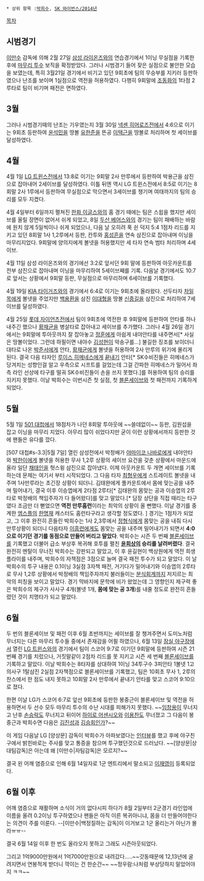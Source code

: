  * 상위 항목 :[[박희수]], [[SK 와이번스/2014년]]

[[목차]]
== 시범경기 ==
[[이만수]] 감독에 의해 2월 27일 [[삼성 라이온즈]]와의 연습경기에서 1이닝 무실점을 기록한 후에 [[마무리 투수]] 보직을 확정받았다. 그러나 시범경기 들어 잦은 실점으로 불안한 모습을 보였는데, 특히 3월21일 경기에서 비기고 있던 9회초에 팀의 무승부를 지키러 등판하였으나 난조를 보이며 1실점으로 역전을 허용하였다. 다행히 9회말에 [[조동화]]의 1타점 2루타로 팀이 비기며 패전은 면하였다. 

== 3월 ==
그러나 시범경기때의 난조는 기우였는지 3월 30일 [[넥센 히어로즈]]전에서 4:6으로 이기는 9회초 등판하여 [[윤석민(타자)|윤석민]]을 땅볼 [[유한준]]을 뜬공 [[이택근]]을 땅볼로 처리하며 첫 세이브를 달성하였다.

== 4월 ==
4월 1일 [[LG 트윈스]]전에서 13:8로 이기는 9회말 2사 만루에서 등판하여 박용근을 삼진으로 잡아내어 2세이브를 달성하였다. 이틀 뒤엔 역시 LG 트윈스전에서 8:5로 이기는 8회말 2사 1루에서 등판하여 무실점으로 막으면서 3세이브를 챙기며 여태까지의 팀의 승리를 모두 지켰다.

4월 4일부터 6일까지 펼쳐진 [[한화 이글스]]와의 홈 경기 때에는 팀은 스윕을 했지만 세이브를 올릴 장면이 없어서 쉬게 되었고, 8일 [[두산 베어스]]와의 경기는 팀이 패배하는 바람에 원치 않게 5일씩이나 쉬게 되었으나, 다음 날 오히려 푹 쉰 덕지 5:4 1점차 리드를 지키고 있던 8회말 1사 1,2루에서 등판, 칸투와 [[홍성흔]]을 연속 삼진으로 잡아내며 이닝을 마무리지었다. 9회말에 양의지에게 볼넷을 허용했지만 세 타자 연속 범타 처리하며 4세이브.

4월 11일 삼성 라이온즈와의 경기에선 3:2로 앞서던 9회 말에 등판하여 아웃카운트를 전부 삼진으로 잡아내며 이닝을 마무리하여 5세이브째를 기록. 다음날 경기에서도 10:7로 앞서는 상황에서 9회말 등판, 무실점으로 마무리하며 6세이브를 기록했다.

4월 19일 [[KIA 타이거즈]]와의 경기에서 6:4로 이기는 9회초에 올라왔다.
선두타자 [[차일목]]에게 볼넷을 주었지만 [[백용환]]을 삼진 [[이대형]]을 땅볼 [[신종길]]을 삼진으로 처리하여 7세이브를 달성하였다.

4월 25일 [[롯데 자이언츠]]전에서 팀이 9회초에 역전한 후 9회말에 등판하여 안타를 하나 내주긴 했으나 [[황재균]]을 병살타로 잡아내고 세이브를 추가했다. 그러나 4월 26일 경기에서는 9회말에 투아웃까지 잘 잡아놓고 [[정훈(야구선수)|정훈]]에게 아쉽게 내야안타를 내주면서[* 사실은 땅볼이었다. 그런데 하필이면 내야수 [[김성현(내야수)|김성현]]이 악송구를...] 불길한 징조를 보이더니 대타로 나온 [[박준서]]에게 안타, [[황재균]]에게 볼넷을 허용하여 2사 만루의 위기에 몰리게 된다. 결국 다음 타자인 [[루이스 히메네스]]에게 [[끝내기]] 안타[* SK수비진들은 히메네스가 당겨치는 성향인걸 알고 우측으로 시프트를 걸었는데 그걸 간파한 히메네스가 밀어서 좌측 라인 선상에 타구를 떨궈 SK수비진들이 손을 쓰지 못했다.]를 허용하여 팀의 승리를 지키지 못했다. 이날 박희수는 이번시즌 첫 실점, 첫 [[블론세이브]]와 첫 패전까지 기록하게 되었다.

== 5월 ==
5월 1일 [[501 대첩]]에서 18점차가 나던 8회말 투아웃에 ~~쓸데없이~~ 등판, 김원섭을 잡고 이닝을 마무리 지었다. 아무리 많이 쉬었다지만 굳이 이런 상황에서까지 등판한 것에 팬들은 유다를 깠다.

[507 대첩#s-3.3|5월 7일] 열린 삼성전에서 박정배가 [[야마이코 나바로]]에게 내야안타와 [[박한이]]에게 볼넷을 허용한 무사 1,2루 상황의 세이브 요건을 갖춘 상황에서 마운드에 올라 일단 [[채태인]]을 헛스윙 삼진으로 잡아냈다. 이제 아웃카운트 두 개면 세이브를 기록하는데 문제는 여기서 부터 시작되었다. 그 다음 타자 [[최형우]]에게 스트레이트 볼넷을 내주며 1사만루라는 초긴장 상황이 되더니. 김태완에게 풀카운트에서 몸에 맞는공을 내주며 밀어내기, 결국 이후 이승엽에게 2타점 2루타[* 김태완의 몸맞는 공과 이승엽의 2루타로 박정배의 책임주자가 다 들어왔다]를 맞고 말았다.[* 담장 상단을 직접 때리는 타구였다 조금만 더 뻗었으면 '''역전 만루홈런'''이라는 최악의 상황이 올 뻔했다. 이날 경기를 중계한 [[엠스플]]의 [[한명재]] 캐스터도 홈런타구라고 생각할 정도였다. ] 경기는 1점차가 되었고, 그 이후 완전히 흔들린 박희수는 1사 2,3루에서 [[정형식]]에게 몸맞는 공을 내줘 다시 만루상황이 되더니 다음타자 [[이흥련]]에게도 몸맞는 공을 내주며 밀어내기가 되면서 '''4:0으로 이기던 경기를 동점으로 만들어 버리고 말았다'''. 박희수는 시즌 두 번째 [[블론세이브]]를 기록했고 더불어 급소 부상후 복귀해 호투를 펼친 '''[[윤희상]]의 승리를 날려버렸다'''. 결국 완전히 멘탈이 무너진 박희수는 강판되고 말았고, 이 후 윤길현이 백상원에게 역전 희생플라이를 내주며, 박희수의 자책점은 3점으로 늘며 결국 패전 투수가 되고 말았다. 이 날 박희수의 투구 내용은 0.1이닝 3실점 3자책 패전, 거기다가 밀어내기와 이승엽의 2루타로 무사 1,2루 상황에서 박정배의 책임주자까지 불러들이는 [[분식회계#s-2|분식회계]]까지 저지르는 최악의 피칭을 보이고 말았다. 경기 막바지에 문학에 비가 왔었는데 그 영향인지 제구력 좋은 박희수의 제구가 사사구 4개(볼넷 1개, '''몸에 맞는 공 3개''')를 내줄 정도로 완전히 흔들렸던 것이 치명타가 되고 말았다.

== 6월 ==
두 번의 블론세이브 및 패전 이후 6월 초반까지는 세이브를 잘 챙겨주면서 도미노처럼 무너지는 다른 마무리 투수들 중에서 존재감을 어필 하였으나, 6월 13일 [[잠실 야구장]]에서 열린 [[LG 트윈스]]와의 경기에서 팀이 스코어 9:7로 이기던 9회말에 등판하여 시즌 21번째 경기를 치렀으나, 거짓말같이 2점차 리드를 못 지키고 시즌 세 번째 [[블론세이브]]를 기록하고 말았다.
이날 박희수는 8타자를 상대하여 1이닝 34투구수 3피안타 1볼넷 1고의사구 1탈삼진 2실점 2자책점으로 블론세이브를 기록했고, 팀은 10회초 무사 1, 2루의 찬스에서 한 점도 내지 못하고 10회말 2사 만루에서 끝내기 안타를 맞고 스코어 9:10으로 졌다.

한편 이날 LG가 스코어 6:7로 앞선 9회초에 등판한 봉중근이 블론세이브 및 역전을 허용하면서 두 선수 모두 마무리 투수의 수난 시대를 피해가지 못했다. ~~[[임창용]]이 무너지고 난후 [[손승락]]도 무너지고 뒤이어 [[하이로 어센시오]]와 [[이용찬]]도 무너졌고 그 다음이 봉중근과 박희수면 다음은 [[김진성]]과 [[김승회]]인가?~~ 

이 게임 다음날 LG [양상문] 감독이 박희수가 아파보였다는 [http://sports.news.naver.com/sports/index.nhn?category=kbo&ctg=news&mod=read&office_id=450&article_id=0000004881 인터뷰]를 했고 후에 야구친구에서 밝힌바로는 주사를 맞고 통증을 참으며 투구했던것으로 드러났다. ~~[양상문|상대팀감독]은 아는데 왜 [이만수|자팀감독]은 모르지?~~ 

결국 왼 어깨 염증으로 인해 6월 14일자로 1군 엔트리에서 말소되고 [[이재영#s-1|이재영]]이 등록되었다.

== 6월 이후 ==
어깨 염증으로 재활하며 소식이 거의 없다시피 하다가 8월 2일부터 2군경기 라인업에 이름을 올려 0.2이닝 투구하였으나 팬들은 아직 이른 복귀아니냐, 몸을 더 만들어야한다는 의견이 주를 이룬다. --[이만수|백정질하는 감독]이 이거보고 1군 올리는거 아닌가 몰라ㅠㅠ--

결국 6월 14일 이후 한 번도 올라오지 못하고 그래도 시즌아웃되었다.

그리고 1억9000만원에서 1억7000만원으로 내려갔다.....~~갓동때문에 12,13년에 굴려지면서 연봉적게 받더니 깍이는 건 한순간~~  ~~정우람:나처럼 부상당하지 말았어야지 ㅋㅋ~~
